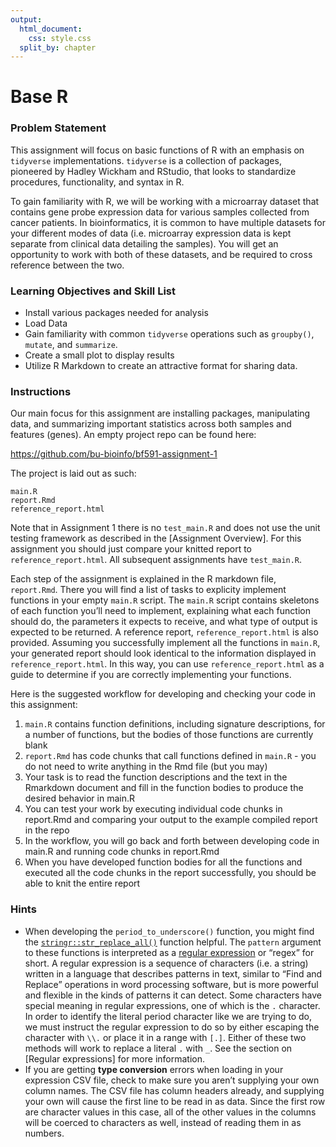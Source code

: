 ```yaml
---
output:
  html_document:
    css: style.css
  split_by: chapter
---
```


# Base R {-}

### Problem Statement {-}
This assignment will focus on basic functions of R with an emphasis on
`tidyverse` implementations. `tidyverse` is a collection of packages, pioneered
by Hadley Wickham and RStudio, that looks to standardize procedures,
functionality, and syntax in R.

To gain familiarity with R, we will be working with a microarray dataset that
contains gene probe expression data for various samples collected from cancer
patients. In bioinformatics, it is common to have multiple datasets for your
different modes of data (i.e. microarray expression data is kept separate
from clinical data detailing the samples). You will get an opportunity to work
with both of these datasets, and be required to cross reference between the two.

### Learning Objectives and Skill List {-}
- Install various packages needed for analysis
- Load Data
- Gain familiarity with common `tidyverse` operations such as `groupby()`,
`mutate`, and `summarize`.
- Create a small plot to display results
- Utilize R Markdown to create an attractive format for sharing data.

### Instructions {-}
Our main focus for this assignment are installing packages, manipulating data,
and summarizing important statistics across both samples and features (genes). An
empty project repo can be found here:

[https://github.com/bu-bioinfo/bf591-assignment-1](https://github.com/bu-bioinfo/bf591-assignment-1)

The project is laid out as such:  
```
main.R
report.Rmd
reference_report.html
```

:::{.box .note}
Note that in Assignment 1 there is no `test_main.R` and does not use the unit
testing framework as described in the [Assignment Overview]. For this assignment
you should just compare your knitted report to `reference_report.html`. All
subsequent assignments have `test_main.R`.
:::

Each step of the assignment is explained in the R markdown file, `report.Rmd`.
There you will find a list of tasks to explicity implement functions in your
empty `main.R` script. The `main.R` script contains skeletons of each function
you'll need to implement, explaining what each function should do, the parameters
it expects to receive, and what type of output is expected to be returned. A
reference report, `reference_report.html` is also provided. Assuming you successfully
implement all the functions in `main.R`, your generated report should look
identical to the information displayed in `reference_report.html`. In this way,
you can use `reference_report.html` as a guide to determine if you are correctly
implementing your functions.

Here is the suggested workflow for developing and checking your code in this
assignment:

1. `main.R` contains function definitions, including signature descriptions, for
  a number of functions, but the bodies of those functions are currently blank
2. `report.Rmd` has code chunks that call functions defined in `main.R` - you do
  not need to write anything in the Rmd file (but you may)
3. Your task is to read the function descriptions and the text in the Rmarkdown
  document and fill in the function bodies to produce the desired behavior in
  main.R
4. You can test your work by executing individual code chunks in report.Rmd and
  comparing your output to the example compiled report in the repo
5. In the workflow, you will go back and forth between developing code in main.R
  and running code chunks in report.Rmd
6. When you have developed function bodies for all the functions and executed
  all the code chunks in the report successfully, you should be able to knit the
  entire report

### Hints {-}

* When developing the `period_to_underscore()` function, you might find the
[`stringr::str_replace_all()`](https://stringr.tidyverse.org/reference/str_replace.html)
function helpful. The `pattern` argument to these functions is interpreted as
a [regular expression](#regular-expressions) or "regex" for short. A regular
expression is a sequence of characters (i.e. a string) written in a language
that describes patterns in text, similar to "Find and Replace" operations in
word processing software, but is more powerful and flexible in the kinds of
patterns it can detect. Some characters have special meaning in regular
expressions, one of which is the `.` character. In order to identify the literal
period character like we are trying to do, we must instruct the regular
expression to do so by either escaping the character with `\\.` or place it in a
range with `[.]`. Either of these two methods will work to replace a literal `.`
with `_`. See the section on [Regular expressions] for more information.
* If you are getting **type conversion** errors when loading in your expression
CSV file, check to make sure you aren't supplying your own column names. The
CSV file has column headers already, and supplying your own will cause the first
line to be read in as data. Since the first row are character values in this
case, all of the other values in the columns will be coerced to characters as
well, instead of reading them in as numbers.
